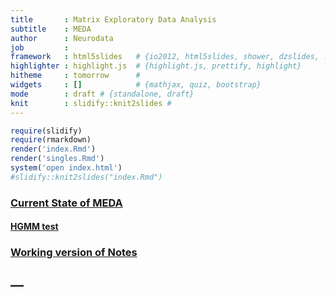 ```yaml
---
title       : Matrix Exploratory Data Analysis
subtitle    : MEDA
author      : Neurodata
job         : 
framework   : html5slides   # {io2012, html5slides, shower, dzslides, ...}
highlighter : highlight.js  # {highlight.js, prettify, highlight}
hitheme     : tomorrow      # 
widgets     : []            # {mathjax, quiz, bootstrap}
mode        : draft # {standalone, draft}
knit        : slidify::knit2slides #
---
```


```r
require(slidify)
require(rmarkdown)
render('index.Rmd')
render('singles.Rmd')
system('open index.html')
#slidify::knit2slides("index.Rmd")
```

### [Current State of MEDA](http://neurodata-dev.github.io/meda/stable/)

#### [HGMM test](./tests/hgmm.html)

### [Working version of Notes](http://neurodata-dev.github.io/synaptome-stats/Draft/Notes/Notes201705.html)

---
---


